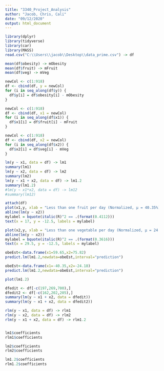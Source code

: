 ---
title: "3340_Project_Analysis"
author: "Jacob, Chris, Cali"
date: "09/12/2020"
output: html_document
---

```{r setup, include=FALSE}
library(dplyr)
library(tidyverse)
library(car)
library(MASS)
read.csv("C:\\Users\\jacob\\Desktop\\data_prime.csv") -> df
```


```{r, message=FALSE}
mean(df$obesity) -> mObesity
mean(df$fruit) -> mFruit
mean(df$veg) -> mVeg

newCol <- c(1:918) 
df <- cbind(df, y = newCol)
for (i in seq_along(df$y)) {
  df$y[i] = df$obesity[i] - mObesity
}

newCol <- c(1:918) 
df <- cbind(df, x1 = newCol)
for (i in seq_along(df$x1)) {
  df$x1[i] = df$fruit[i] - mFruit
}

newCol <- c(1:918) 
df <- cbind(df, x2 = newCol)
for (i in seq_along(df$x2)) {
  df$x2[i] = df$veg[i] - mVeg
}
```

```{r}
lm(y ~ x1, data = df) -> lm1
summary(lm1)
lm(y ~ x2, data = df) -> lm2
summary(lm2)
lm(y ~ x1 + x2, data = df) -> lm1.2
summary(lm1.2)
#lm(y ~ x1*x2, data = df) -> lm12
#summary(lm12)
```

```{r, message=FALSE}
attach(df)
plot(x1,y, xlab = "Less than one fruit per day (Normalized, μ = 40.35%)", ylab = "Rate of obesity (Normalized, μ = 30.08%)")
abline(lm(y ~ x2))
mylabel = bquote(italic(R)^2 == .(format(0.4112)))
text(x = 17, y = -12.5, labels = mylabel)
```

```{r, message=FALSE}
plot(x2,y, xlab = "Less than one vegetable per day (Normalized, μ = 24.18%)", ylab = "Rate of obesity (Normalized, μ = 30.08%)")
abline(lm(y ~ x2))
mylabel = bquote(italic(R)^2 == .(format(0.3616)))
text(x = 29.5, y = -12.5, labels = mylabel)
```

```{r}
obeEst<-data.frame(x1=59.65,x2=75.82)
predict.lm(lm1.2,newdata=obeEst,interval="prediction")

obeEst<-data.frame(x1=-40.35,x2=-24.18)
predict.lm(lm1.2,newdata=obeEst,interval="prediction")
```

```{r}
plot(lm1.2)
```

```{r}
dfedit <- df[-c(197,269,700),]
dfedit2 <- df[-c(162,202,205),]
summary(lm(y ~ x1 + x2, data = dfedit))
summary(lm(y ~ x1 + x2, data = dfedit2))
```

```{r}
rlm(y ~ x1, data = df) -> rlm1
rlm(y ~ x2, data = df) -> rlm2
rlm(y ~ x1 + x2, data = df) -> rlm1.2


lm1$coefficients
rlm1$coefficients

lm2$coefficients
rlm2$coefficients

lm1.2$coefficients
rlm1.2$coefficients
```
